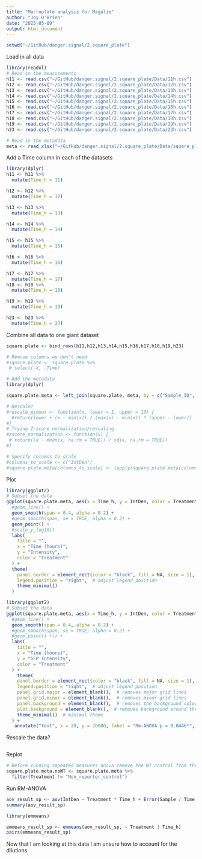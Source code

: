 ```yaml
---
title: "Macroplate analysis for Magalie"
author: "Joy O'Brien"
date: "2025-05-09"
output: html_document
---
```


```r
setwd("~/GitHub/danger.signal/2.square_plate")
```

Load in all data
```r
library(readxl)
# Read in the measurements
h11 <- read.csv("~/GitHub/danger.signal/2.square_plate/Data/11h.csv")
h12 <- read.csv("~/GitHub/danger.signal/2.square_plate/Data/12h.csv")
h13 <- read.csv("~/GitHub/danger.signal/2.square_plate/Data/13h.csv")
h14 <- read.csv("~/GitHub/danger.signal/2.square_plate/Data/14h.csv")
h15 <- read.csv("~/GitHub/danger.signal/2.square_plate/Data/15h.csv")
h16 <- read.csv("~/GitHub/danger.signal/2.square_plate/Data/16h.csv")
h17 <- read.csv("~/GitHub/danger.signal/2.square_plate/Data/17h.csv")
h18 <- read.csv("~/GitHub/danger.signal/2.square_plate/Data/18h.csv")
h19 <- read.csv("~/GitHub/danger.signal/2.square_plate/Data/19h.csv")
h23 <- read.csv("~/GitHub/danger.signal/2.square_plate/Data/23h.csv")

# Read in the metadata
meta <- read_xlsx("~/GitHub/danger.signal/2.square_plate/Data/square_plate_meta.xlsx", sheet = "Sheet1")
```

Add a Time column in each of the datasets
```r
library(dplyr)
h11 <- h11 %>%
  mutate(Time_h = 11)

h12 <- h12 %>%
  mutate(Time_h = 12)

h13 <- h13 %>%
  mutate(Time_h = 13)

h14 <- h14 %>%
  mutate(Time_h = 14)

h15 <- h15 %>%
  mutate(Time_h = 15)

h16 <- h16 %>%
  mutate(Time_h = 16)

h17 <- h17 %>%
  mutate(Time_h = 17)
h18 <- h18 %>%
  mutate(Time_h = 18)

h19 <- h19 %>%
  mutate(Time_h = 19)

h23 <- h23 %>%
  mutate(Time_h = 23)
```

Combine all data to one giant dataset
```r
square.plate <- bind_rows(h11,h12,h13,h14,h15,h16,h17,h18,h19,h23)

# Remove columns we don't need
#square.plate <- square.plate %>%
 # select(-X, -Time)

# Add the metadata 
library(dplyr)

square.plate.meta <- left_join(square.plate, meta, by = c("Sample_ID", "Time_h"))

# Rescale?
#rescale_minmax <- function(x, lower = 1, upper = 10) {
  #return(lower + (x - min(x)) / (max(x) - min(x)) * (upper - lower))
#}
# Trying Z-score normalization/rescaling
#zscore_normalization <- function(x) {
 # return((x - mean(x, na.rm = TRUE)) / sd(x, na.rm = TRUE))
#}

# Specify columns to scale
#columns_to_scale <- c("IntDen")
#square.plate.meta[columns_to_scale] <- lapply(square.plate.meta[columns_to_scale], rescale_minmax)

```

Plot
```r
library(ggplot2)
# Subset the data 
ggplot(square.plate.meta, aes(x = Time_h, y = IntDen, color = Treatment)) +
  #geom_line() +
  geom_smooth(span = 0.4, alpha = 0.2) +
  #geom_smooth(span, se = TRUE, alpha = 0.2) +
  geom_point() +
  #scale_y_log10()
  labs(
    title = "",
    x = "Time (hours)",
    y = "Intensity",
    color = "Treatment"
  ) +
  theme(
    panel.border = element_rect(color = "black", fill = NA, size = 1),
    legend.position = "right",  # adjust legend position
    theme_minimal()
  )
```
```r
library(ggplot2)
# Subset the data 
ggplot(square.plate.meta, aes(x = Time_h, y = IntDen, color = Treatment)) +
  #geom_line() +
  geom_smooth(span = 0.4, alpha = 0.2) +
  #geom_smooth(span, se = TRUE, alpha = 0.2) +
  #geom_point() +() +
  labs(
    title = "",
    x = "Time (hours)",
    y = "GFP Intensity",
    color = "Treatment"
  ) +
    theme(
    panel.border = element_rect(color = "black", fill = NA, size = 1),
    legend.position = "right",  # adjust legend position
    panel.grid.major = element_blank(),  # removes major grid lines
    panel.grid.minor = element_blank(),  # removes minor grid lines
    panel.background = element_blank(),  # removes the background color
    plot.background = element_blank(),  # removes background around the plot
    theme_minimal()  # minimal theme
  ) + 
   annotate("text", x = 20, y = 70000, label = "Rm-ANOVA p = 0.0446*", color = "black", size = 5)
```

Rescale the data? 
```r

```

Replot

```r
# Before running repeated measures anova remove the WT control from the samples (same thing as a blank?)
square.plate.meta.noWT <- square.plate.meta %>%
  filter(Treatment != "Non_reporter_control")
```

Run RM-ANOVA
```r
aov_result_sp <- aov(IntDen ~ Treatment * Time_h + Error(Sample / Time_h), data = square.plate.meta.noWT)
summary(aov_result_sp)

library(emmeans)

emmeans_result_sp <- emmeans(aov_result_sp, ~ Treatment | Time_h)
pairs(emmeans_result_sp)
```
Now that I am looking at this data I am unsure how to account for the dilutions
